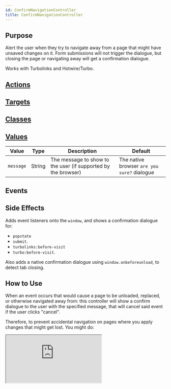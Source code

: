```yaml
---
id: ConfirmNavigationController
title: ConfirmNavigationController
---
```




## Purpose

Alert the user when they try to navigate away from a page that might have unsaved changes on it. Form submissions will not trigger the dialogue, but closing the page or navigating away will get a confirmation dialogue.

Works with Turbolinks and Hotwire/Turbo.


## [Actions](https://stimulus.hotwire.dev/reference/actions)
<NoActions/>

## [Targets](https://stimulus.hotwire.dev/reference/targets)
<NoTargets/>

## [Classes](https://stimulus.hotwire.dev/reference/classes)
<NoClasses/>

## [Values](https://stimulus.hotwire.dev/reference/values)

| Value | Type | Description | Default |
| --- | --- | --- | --- |
| `message` | String | The message to show to the user (if supported by the browser) | The native browser `are you sure?` dialogue |

## Events
<NoEvents/>

## Side Effects

Adds event listeners onto the `window`, and shows a confirmation dialogue for:
- `popstate`
- `submit`.
- `turbolinks:before-visit`
- `turbo:before-visit`.

Also adds a native confirmation dialogue using `window.onbeforeunload`, to detect tab closing.



## How to Use

When an event occurs that would cause a page to be unloaded, replaced, or otherwise navigated away from:
this controller will show a confirm dialogue to the user with the specified message, that will cancel said event if the user clicks "cancel".

Therefore, to prevent accidental navigation on pages where you apply changes that might get lost. You might do:
<iframe
  src="https:///stimulus-library.netlify.appcontrollers/confirm_navigation_controller.html"
  style={{width: "100%", height: "500px", border: "0", borderRadius: "4px", overflow: "hidden"}}
  sandbox="allow-forms allow-modals allow-popups allow-presentation allow-same-origin allow-scripts"
/>


Or if you are applying changes using Javascript that might get lost,
you could add the following to prevent lost changes:


<ConfirmNavigationControllerJs/>
